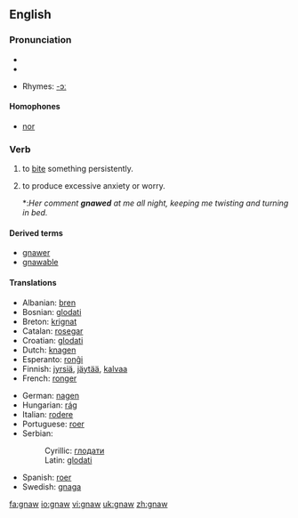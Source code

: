 ==English==

===Pronunciation===
* {{IPA|/nɔː/}}
*{{audio|en-us-gnaw.ogg|Audio (US)}}

* Rhymes: [[Rhymes:English:-ɔː|-ɔː]]

====Homophones====
*[[nor]]

===Verb===
{{en-verb}}
#{{transitive}} to [[bite]] something persistently.
#{{intransitive}} to produce excessive anxiety or worry.
#*:''Her comment '''gnawed''' at me all night, keeping me twisting and turning in bed.''

====Derived terms====
*[[gnawer]]
*[[gnawable]]

====Translations====
{{top}}
*Albanian: [[bren]]
*Bosnian: [[glodati]]
*Breton: [[krignat]]
*Catalan: [[rosegar]]
*Croatian: [[glodati]]
*Dutch: [[knagen]]
*Esperanto: [[ronĝi]]
*Finnish: [[jyrsiä]], [[jäytää]], [[kalvaa]]
*French: [[ronger]]
{{mid}}
*German: [[nagen]]
*Hungarian: [[rág]]
*Italian: [[rodere]]
*Portuguese: [[roer]]
*Serbian:
*:Cyrillic: [[глодати]]
*:Latin: [[glodati]]
*Spanish: [[roer]]
*Swedish: [[gnaga]]
{{bottom}}

[[fa:gnaw]]
[[io:gnaw]]
[[vi:gnaw]]
[[uk:gnaw]]
[[zh:gnaw]]
